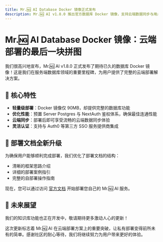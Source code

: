 ```yaml
---
title: Mr.🆖 AI Database Docker 镜像正式发布
description: Mr.🆖 AI v1.8.0 推出官方数据库 Docker 镜像，支持云端数据同步与用户管理，并提供完整的自部署文档指南。
---
```


# Mr.🆖 AI Database Docker 镜像：云端部署的最后一块拼图

我们很高兴地宣布，Mr.🆖 AI v1.8.0 正式发布了期待已久的数据库 Docker 镜像！这是我们在服务端数据库领域的重要里程碑，为用户提供了完整的云端部署解决方案。

## 🚀 核心特性

- **轻量级部署**：Docker 镜像仅 90MB，却提供完整的数据库功能
- **优化性能**：预置 Server Postgres 与 NextAuth 鉴权体系，确保最佳连通性能
- **云端同步**：部署后即可享受流畅的云端数据同步体验
- **灵活认证**：支持与 Auth0 等第三方 SSO 服务提供商集成

## 📘 部署文档全新升级

为确保用户能够顺利完成部署，我们优化了部署文档的结构：

- 清晰的框架思路介绍
- 详细的部署案例指引
- 完整的自部署操作指南

现在，您可以通过访问 [官方文档](https://lobehub.com/zh/docs/self-hosting/server-database) 开始部署您自己的 Mr.🆖 AI 服务。

## 🔮 未来展望

我们的知识库功能也正在开发中，敬请期待更多激动人心的更新！

这次更新标志着 Mr.🆖 AI 在云端部署方案上的重要突破，让私有部署变得前所未有的简单。感谢社区的耐心等待，我们将继续努力为用户带来更好的体验。
